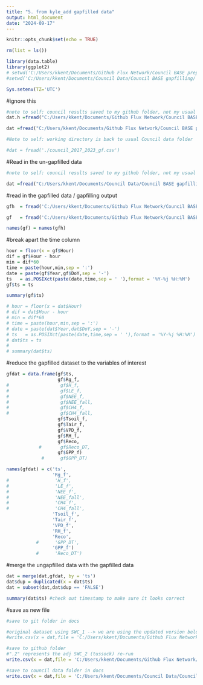 ```yaml
---
title: "5. from kyle_add gapfilled data"
output: html_document
date: "2024-09-17"
---
```


```r
knitr::opts_chunk$set(echo = TRUE)
```

```r
rm(list = ls())

library(data.table)
library(ggplot2)
# setwd('C:/Users/kkent/Documents/Github Flux Network/Council BASE prepping/') #use this to set your directory - Git folder
#setwd('C:/Users/kkent/Documents/Council Data/Council BASE gapfilling/') #use this to set your directory - Council Data doc folder 

Sys.setenv(TZ='UTC')
```

#ignore this  
```r
#note to self: council results saved to my github folder, not my usual council folder*
dat.h =fread("C:/Users/kkent/Documents/Github Flux Network/Council BASE prepping/Council_BASE-data-prepping/data/council_2017_2023_gf.csv", header = T, nrows = 0) #header

dat =fread("C:/Users/kkent/Documents/Github Flux Network/Council BASE prepping/Council_BASE-data-prepping/data/council_2017_2023_gf.csv", header = F, skip = 2) #removes the row with the units

#Note to self: working directory is back to usual Council data folder 

#dat = fread('./council_2017_2023_gf.csv')

```
#Read in the un-gapfilled data 
```r
#note to self: council results saved to my github folder, not my usual council folder*

dat =fread("C:/Users/kkent/Documents/Council Data/Council BASE gapfilling/council_2017_2023_gf.csv") 
```


#read in the gapfilled data / gapfilling output 
```r
gfh  = fread('C:/Users/kkent/Documents/Github Flux Network/Council BASE prepping/Council_BASE-data-prepping/data/council-Results_data_2017_2023.txt',header = T,nrows = 0) #reads in gap-filled data names  

gf   = fread('C:/Users/kkent/Documents/Github Flux Network/Council BASE prepping/Council_BASE-data-prepping/data/council-Results_data_2017_2023.txt',header = F,skip  = 2,na.strings = c('-9999','-10000','-9.9990e+03')) #adjusts for NAs

names(gf) = names(gfh)


```

#break apart the time column
```r
hour = floor(x = gf$Hour)
dif = gf$Hour - hour
min = dif*60
time = paste(hour,min,sep = ':')
date = paste(gf$Year,gf$DoY,sep = '-')
ts   = as.POSIXct(paste(date,time,sep = ' '),format = '%Y-%j %H:%M')
gf$ts = ts

summary(gf$ts)

# hour = floor(x = dat$Hour)
# dif = dat$Hour - hour
# min = dif*60
# time = paste(hour,min,sep = ':')
# date = paste(dat$Year,dat$DoY,sep = '-')
# ts   = as.POSIXct(paste(date,time,sep = ' '),format = '%Y-%j %H:%M')
# dat$ts = ts
# 
# summary(dat$ts)

```

#reduce the gapfilled dataset to the variables of interest 
```r
gfdat = data.frame(gf$ts,
                   gf$Rg_f,
#                   gf$H_f,
#                   gf$LE_f,
#                   gf$NEE_f,
#                   gf$NEE_fall,
#                   gf$CH4_f,
#                   gf$CH4_fall,
                   gf$Tsoil_f,
                   gf$Tair_f,
                   gf$VPD_f,
                   gf$RH_f,
                   gf$Reco,
            #       gf$Reco_DT,
                   gf$GPP_f)
             #      gf$GPP_DT)

names(gfdat) = c('ts',
                 'Rg_f',
#                 'H_f',
#                 'LE_f',
#                 'NEE_f',
#                 'NEE_fall',
#                 'CH4_f',
#                 'CH4_fall',
                 'Tsoil_f',
                 'Tair_f',
                 'VPD_f',
                 'RH_f',
                 'Reco',
           #      'GPP_DT',
                 'GPP_f')
           #      'Reco_DT')
```



#merge the ungapfilled data with the gapfilled data 
```r

dat = merge(dat,gfdat, by = 'ts')
dat$dup = duplicated(x = dat$ts)
dat = subset(dat,dat$dup == 'FALSE')

summary(dat$ts) #check out timestamp to make sure it looks correct
```

#save as new file 
```r

#save to git folder in docs 

#original dataset using SWC_1 --> we are using the updated version below
#write.csv(x = dat,file = 'C:/Users/kkent/Documents/Github Flux Network/Council BASE prepping/Council_BASE-data-prepping/data/council_gapfilled_clean_2017_2023.2.csv',quote = F,row.names = F)

#save to github folder
#".2" represents the adj SWC_2 (tussock) re-run 
write.csv(x = dat,file = 'C:/Users/kkent/Documents/Github Flux Network/Council BASE prepping/Council_BASE-data-prepping/data/council_gapfilled_clean_2017_2023.2.csv',quote = F,row.names = F)

#save to council data folder in docs 
write.csv(x = dat,file = 'C:/Users/kkent/Documents/Council Data/Council BASE gapfilling/council_gapfilled_clean_2017_2023.2.csv',quote = F,row.names = F)



```

